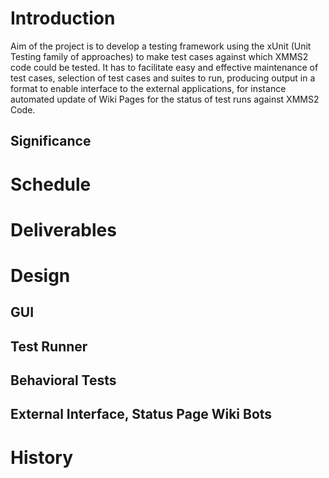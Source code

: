 =Introduction=

Aim of the project is to develop a testing framework using the xUnit (Unit Testing family of approaches) to make test cases against which XMMS2 code could be tested. It has to facilitate easy and effective maintenance of test cases, selection of test cases and suites to run, producing output in a format to enable interface to the external applications, for instance automated update of Wiki Pages for the status of test runs against XMMS2 Code.

==Significance==

=Schedule=
=Deliverables=
=Design=
==GUI==
==Test Runner==
==Behavioral Tests==
==External Interface, Status Page Wiki Bots==
=History=